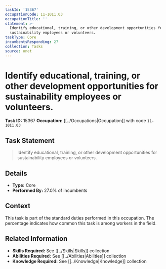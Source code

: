 ```yaml
---
taskId: '15367'
occupationCode: 11-1011.03
occupationTitle: ''
statement: >-
  Identify educational, training, or other development opportunities for
  sustainability employees or volunteers.
taskType: Core
incumbentsResponding: 27
collection: Tasks
source: onet
---
```

# Identify educational, training, or other development opportunities for sustainability employees or volunteers.

**Task ID:** 15367
**Occupation:** [[../Occupations|Occupation]] with code `11-1011.03`

## Task Statement

> Identify educational, training, or other development opportunities for sustainability employees or volunteers.

## Details

- **Type:** Core
- **Performed By:** 27.0% of incumbents

## Context

This task is part of the standard duties performed in this occupation. The percentage indicates how common this task is among workers in the field.

## Related Information

- **Skills Required:** See [[../Skills|Skills]] collection
- **Abilities Required:** See [[../Abilities|Abilities]] collection
- **Knowledge Required:** See [[../Knowledge|Knowledge]] collection
